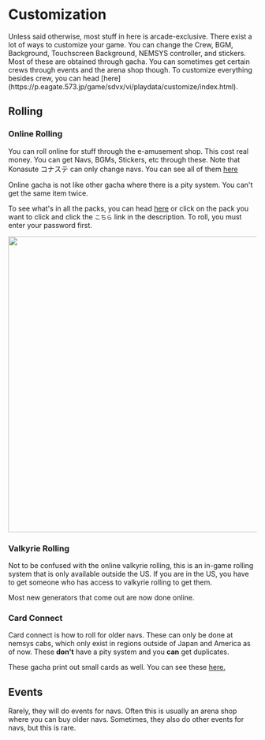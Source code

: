 
# Customization
<Callout>
    Unless said otherwise, most stuff in here is arcade-exclusive.
</Callout>
There exist a lot of ways to customize your game. You can change the Crew, BGM,
Background, Touchscreen Background, NEMSYS controller, and stickers. Most of
these are obtained through gacha. You can sometimes get certain crews through
events and the arena shop though. To customize everything besides crew, you can
head [here](https://p.eagate.573.jp/game/sdvx/vi/playdata/customize/index.html).

## Rolling
### Online Rolling
You can roll online for stuff through the e-amusement shop. This cost real
money. You can get Navs, BGMs, Stickers, etc through these. Note that Konasute
コナステ can only change navs. You can see all of them 
[here](https://p.eagate.573.jp/gate/p/eamusement/coop/mall.html?fromlist&dt=%2FSOUND%20VOLTEX%2F)

Online gacha is not like other gacha where there is a pity system. You can't get the same item twice.

To see what's in all the packs, you can head
[here](https://p.eagate.573.jp/game/sdvx/vi/pregene/index.html?series_id=1) or
click on the pack you want to click and click the `こちら` link in the
description. To roll, you must enter your password first.

<div className="flex items-center justify-center mt-3">
 <img src='/compendium/customization/rolling.png' width="600"/>
</div>


### Valkyrie Rolling
Not to be confused with the online valkyrie rolling, this is an in-game rolling
system that is only available outside the US. If you are in the US, you have to get someone who has access to valkyrie rolling to get them.

Most new generators that come out are now done online. 

### Card Connect
Card connect is how to roll for older navs. These can only be done at nemsys cabs, which only exist in regions outside of Japan and America as of now. These **don't** have a pity system and you **can** get duplicates. 

These gacha print out small cards as well. You can see these [here.](https://p.eagate.573.jp/game/card_connect/1/gacha/sdvx.html)


## Events
Rarely, they will do events for navs. Often this is usually an arena shop where you can buy older navs. Sometimes, they also do other events for navs, but this is rare.
